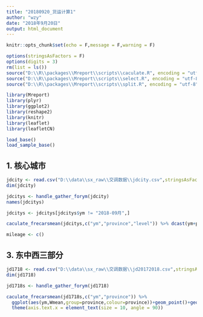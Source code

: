 ```yaml
---
title: "20180920_货运计算1"
author: "wzy"
date: "2018年9月20日"
output: html_document
---
```


```r
knitr::opts_chunk$set(echo = F,message = F,warning = F)
```

```r
options(stringsAsFactors = F)
options(digits = 3)
rm(list = ls())
source("D:\\R\\packages\\Mreport\\scripts\\caculate.R", encoding = "utf-8")
source("D:\\R\\packages\\Mreport\\scripts\\select.R", encoding = "utf-8")
source("D:\\R\\packages\\Mreport\\scripts\\split.R", encoding = "utf-8")
```

```r
library(Mreport)
library(plyr)
library(ggplot2)
library(reshape2)
library(knitr)
library(leaflet)
library(leafletCN)
```

```r
load_base()
load_sample_base()
```

## 1. 核心城市

```r
jdcity <- read.csv("D:\\data\\sx_raw\\交调数据\\jdcity.csv",stringsAsFactors = F)
dim(jdcity)
```

```r
jdcitys <- handle_gather_forym(jdcity)
names(jdcitys)
```

```r
jdcitys <- jdcitys[jdcitys$ym != "2018-09月",]
```


```r
caculate_frecarsmean(jdcitys,c("ym","province","level")) %>% dcast(ym+province~level)
```

```r
mileage <- c()
```


## 3. 东中西三部分

```r
jd1718 <- read.csv("D:\\data\\sx_raw\\交调数据\\jd20172018.csv",stringsAsFactors = F)
dim(jd1718)
```


```r
jd1718s <- handle_gather_forym(jd1718)
```

```r
caculate_frecarsmean(jd1718s,c("ym","province")) %>% 
  ggplot(aes(ym,Wmean,group=province,colour=province))+geom_point()+geom_line()+
  theme(axis.text.x = element_text(size = 10, angle = 90))
```





